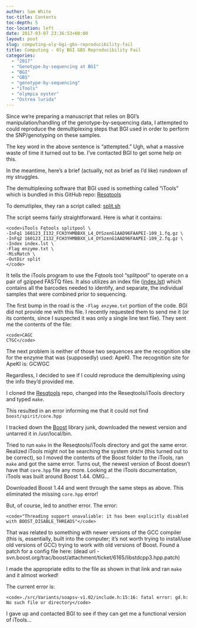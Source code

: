 ```yaml
---
author: Sam White
toc-title: Contents
toc-depth: 5
toc-location: left
date: 2017-03-07 23:36:53+00:00
layout: post
slug: computing-oly-bgi-gbs-reproducibility-fail
title: Computing - Oly BGI GBS Reproducibility Fail
categories:
  - "2017"
  - "Genotype-by-sequencing at BGI"
  - "BGI"
  - "GBS"
  - "genotype-by-sequencing"
  - "iTools"
  - "olympia oyster"
  - "Ostrea lurida"
---
```


Since we're preparing a manuscript that relies on BGI's manipulation/handling of the genotype-by-sequencing data, I attempted to could reproduce the demultiplexing steps that BGI used in order to perform the SNP/genotyping on these samples.

The key word in the above sentence is "attempted." Ugh, what a massive waste of time it turned out to be. I've contacted BGI to get some help on this.

In the meantime, here's a brief (actually, not as brief as I'd like) rundown of my struggles.

The demultiplexing software that BGI used is something called "iTools" which is bundled in this GitHub repo: [Resqtools](https://github.com/BGI-shenzhen/Reseqtools)

To demutliplex, they ran a script called: [split.sh](https://owl.fish.washington.edu/nightingales/O_lurida/20160223_gbs/split.sh)

The script seems fairly straightforward. Here is what it contains:


    
    <code>iTools Fqtools splitpool \
    -InFq1 160123_I132_FCH3YHMBBXX_L4_OYSzenG1AAD96FAAPEI-109_1.fq.gz \
    -InFq2 160123_I132_FCH3YHMBBXX_L4_OYSzenG1AAD96FAAPEI-109_2.fq.gz \
    -Index index.lst \
    -Flag enzyme.txt \
    -MisMatch \
    -OutDir split
    </code>



It tells the iTools program to use the Fqtools tool "splitpool" to operate on a pair of gzipped FASTQ files. It also utilizes an index file ([index.lst](https://owl.fish.washington.edu/nightingales/O_lurida/20160223_gbs/index.lst)) which contains all the barcodes needed to identify, and separate, the individual samples that were combined prior to sequencing.

The first bump in the road is the `-Flag enzyme.txt` portion of the code. BGI did not provide me with this file. I recently requested them to send me it (or its contents, since I suspected it was only a single line text file). They sent me the contents of the file:


    
    <code>CAGC
    CTGC</code>



The next problem is neither of those two sequences are the recognition site for the enzyme that was (supposedly) used: ApeKI. The recognition site for ApeKI is: GCWGC

Regardless, I decided to see if I could reproduce the demultiplexing using the info they'd provided me.

I cloned the [Resqtools](https://github.com/BGI-shenzhen/Reseqtools) repo, changed into the Reseqtools/iTools directory and typed `make`.

This resulted in an error informing me that it could not find `boost/spirit/core.hpp`

I tracked down the [Boost](https://www.boost.org/) library junk, downloaded the newest version and untarred it in /usr/local/bin.

Tried to run `make` in the Reseqtools/iTools directory and got the same error. Realized iTools might not be searching the system `$PATH` (this turned out to be correct), so I moved the contents of the Boost folder to the iTools, ran `make` and got the same error. Turns out, the newest version of Boost doesn't have that `core.hpp` file any more. Looking at the iTools documentation, iTools was built around Boost 1.44. OMG...

Downloaded Boost 1.44 and went through the same steps as above. This eliminated the missing `core.hpp` error!

But, of course, led to another error. The error:


    
    <code>"Threading support unavaliable: it has been explicitly disabled with BOOST_DISABLE_THREADS"</code>



That was related to something with newer versions of the GCC compiler (this is, essentially, built into the computer; it's not worth trying to install/use old versions of GCC) trying to work with old versions of Boost. Found a patch for a config file here: (dead url - svn.boost.org/trac/boost/attachment/ticket/6165/libstdcpp3.hpp.patch)

I made the appropriate edits to the file as shown in that link and ran `make` and it almost worked!

The current error is:


    
    <code>./src/Variants/soapsv-v1.02/include.h:15:16: fatal error: gd.h: No such file or directory</code>



I gave up and contacted BGI to see if they can get me a functional version of iTools...

